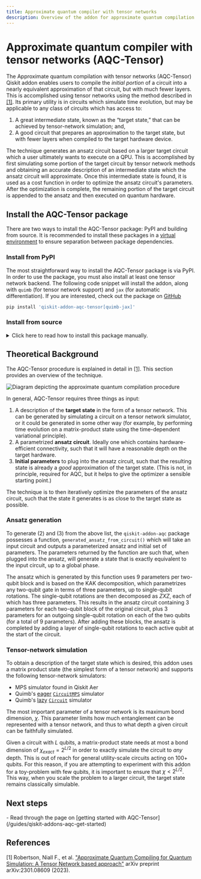 ```yaml
---
title: Approximate quantum compiler with tensor networks
description: Overview of the addon for approximate quantum compilation using tensor networks
---
```


# Approximate quantum compiler with tensor networks (AQC-Tensor)

The Approximate quantum compilation with tensor networks (AQC-Tensor) Qiskit addon enables users to compile the *initial portion* of a circuit into a nearly equivalent approximation of that circuit, but with much fewer layers. This is accomplished using tensor networks using the method described in [[1]](#references). Its primary utility is in circuits which simulate time evolution, but may be applicable to any class of circuits which has access to:

1. A great intermediate state, known as the “target state,” that can be achieved by tensor-network simulation; and,
2. A good circuit that prepares an approximation to the target state, but with fewer layers when compiled to the target hardware device.


The technique generates an ansatz circuit based on a larger target circuit which a user ultimately wants to execute on a QPU. This is accomplished by first simulating some portion of the target circuit by tensor network methods and obtaining an accurate description of an intermediate state which the ansatz circuit will approximate. Once this intermediate state is found, it is used as a cost function in order to optimize the ansatz circuit's parameters. After the optimization is complete, the remaining portion of the target circuit is appended to the ansatz and then executed on quantum hardware.


## Install the AQC-Tensor package

There are two ways to install the AQC-Tensor package: PyPI and building from source. It is recommended to install these packages in a [virtual environment](https://docs.python.org/3.10/tutorial/venv.html) to ensure separation between package dependencies.

### Install from PyPI

The most straightforward way to install the AQC-Tensor package is via PyPI. In order to use the package, you must also install at least one tensor network backend. The following code snippet will install the addon, along with `quimb` (for tensor network support) and `jax` (for automatic differentiation). If you are interested, check out the package on [GitHub](https://github.com/Qiskit/qiskit-addon-aqc-tensor)

```bash
pip install 'qiskit-addon-aqc-tensor[quimb-jax]'
```

### Install from source

<details>
<summary>
Click here to read how to install this package manually.
</summary>

If you wish to contribute to this package or want to install it manually, first clone the repository:

```bash
git clone git clone git@github.com:Qiskit/qiskit-addon-aqc-tensor.git
```
and install the package via `pip`. If you plan on running the tutorials found in the package repository, install the notebook dependencies as well. If you plan on developing in the repository, you may also want to install the `dev` dependencies.
```bash
pip install tox jupyterlab -e '.[notebook-dependencies,dev]'
```
</details>

## Theoretical Background

The AQC-Tensor procedure is explained in detail in [[1]](#references). This section provides an overview of the technique.

![Diagram depicting the approximate quantum compilation procedure](/images/guides/qiskit-addons/aqc_diagram.png)

In general, AQC-Tensor requires three things as input:
1. A description of the **target state** in the form of a tensor network. This can be generated by simulating a circuit on a tensor network simulator, or it could be generated in some other way (for example, by performing time evolution on a matrix-product state using the time-dependent variational principle).
2. A parametrized **ansatz circuit**. Ideally one which contains hardware-efficient connectivity, such that it will have a reasonable depth on the target hardware.
3. **Initial parameters** to plug into the ansatz circuit, such that the resulting state is already a *good* approximation of the target state. (This is not, in principle, required for AQC, but it helps to give the optimizer a sensible starting point.)

The technique is to then iteratively optimize the parameters of the ansatz circuit, such that the state it generates is as close to the target state as possible.

### Ansatz generation

To generate (2) and (3) from the above list, the `qiskit-addon-aqc` package possesses a function, `generated_ansatz_from_circuit()` which will take an input circuit and outputs a parameterized ansatz and initial set of parameters. The parameters returned by the function are such that, when plugged into the ansatz, will generate a state that is exactly equivalent to the input circuit, up to a global phase.

The ansatz which is generated by this function uses 9 parameters per two-qubit block and is based on the KAK decomposition, which parametrizes any two-qubit gate in terms of three parameters, up to single-qubit rotations. The single-qubit rotations are then decomposed as $ZXZ$, each of which has three parameters. This results in the ansatz circuit containing 3 parameters for each two-qubit block of the original circuit, plus 3 parameters for an outgoing single-qubit rotation on each of the two qubits (for a total of 9 parameters). After adding these blocks, the ansatz is completed by adding a layer of single-qubit rotations to each active qubit at the start of the circuit.

### Tensor-network simulation

To obtain a description of the target state which is desired, this addon uses a matrix product state (the simplest form of a tensor network) and supports the following tensor-network simulators:
- MPS simulator found in Qiskit Aer
- Quimb's [eager](https://quimb.readthedocs.io/en/latest/tensor-circuit-mps.html) [`CircuitMPS`](https://quimb.readthedocs.io/en/latest/autoapi/quimb/tensor/index.html#quimb.tensor.CircuitMPS) simulator
- Quimb's [lazy](https://quimb.readthedocs.io/en/latest/tensor-circuit.html) [`Circuit`](https://quimb.readthedocs.io/en/latest/autoapi/quimb/tensor/index.html#quimb.tensor.Circuit) simulator

The most important parameter of a tensor network is its maximum bond dimension, $\chi$. This parameter limits how much entanglement can be represented with a tensor network, and thus to what depth a given circuit can be faithfully simulated. 

Given a circuit with $L$ qubits, a matrix-product state needs at most a bond dimension of $\chi_{exact} = 2^{L/2}$ in order to exactly simulate the circuit to *any* depth. This is out of reach for general utility-scale circuits acting on 100+ qubits. For this reason, if you are attempting to experiment with this addon for a toy-problem with few qubits, it is important to ensure that $\chi < 2^{L/2}$. This way, when you scale the problem to a larger circuit, the target state remains classically simulable.

## Next steps

<Admonition type="tip" title="Recommendations">
    - Read through the page on [getting started with AQC-Tensor](/guides/qiskit-addons-aqc-get-started)
</Admonition>


## References

[1] Robertson, Niall F., et al. ["Approximate Quantum Compiling for Quantum Simulation: A Tensor Network based approach"](https://arxiv.org/abs/2301.08609) arXiv preprint arXiv:2301.08609 (2023).